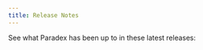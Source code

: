 ```yaml
---
title: Release Notes
---
```


See what Paradex has been up to in these latest releases: 

<CardGroup cols={2}>
<Card
  title="v1.112"
  href="/release-notes/v-1-112"
>
</Card>
<Card
  title="v1.111"
  href="/release-notes/v-1-111"
>
</Card>
</CardGroup>
